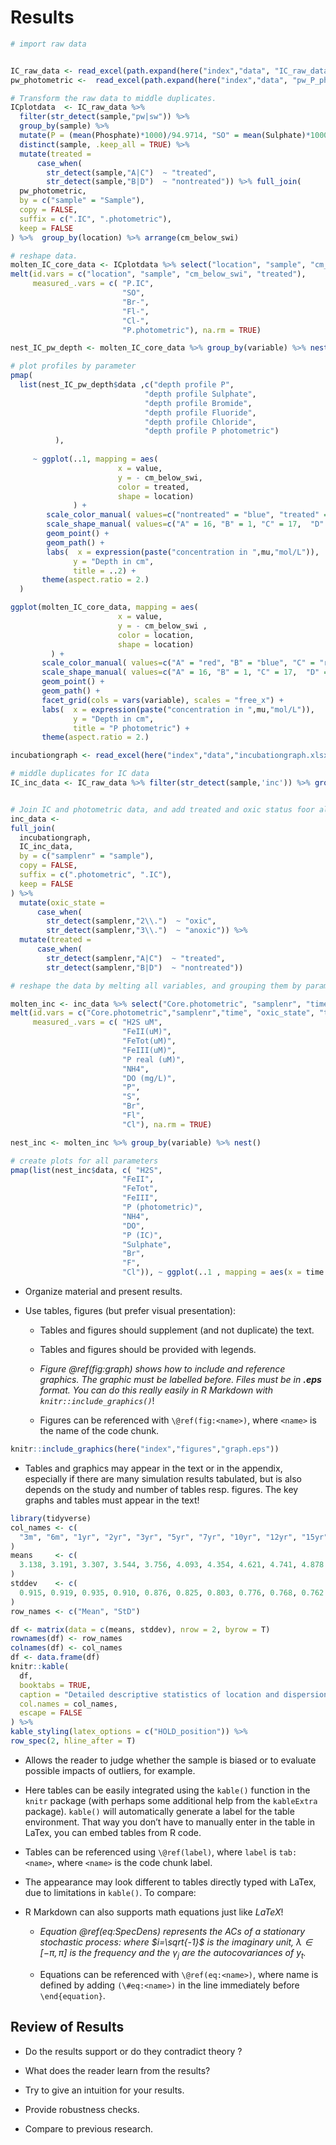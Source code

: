 # Results

```r


# import raw data


IC_raw_data <- read_excel(path.expand(here("index","data", "IC_raw_data.xlsx")))
pw_photometric <-  read_excel(path.expand(here("index","data", "pw_P_photometric.xlsx")))

# Transform the raw data to middle duplicates.
ICplotdata  <- IC_raw_data %>% 
  filter(str_detect(sample,"pw|sw")) %>% 
  group_by(sample) %>% 
  mutate(P = (mean(Phosphate)*1000)/94.9714, "SO" = mean(Sulphate)*1000/96.06, "Br-" = mean(Bromide)*1000/79.9, "F-" = mean(Fluoride)*1000/19, "Cl-" = mean(Chloride)*1000/35.45 ) %>%
  distinct(sample, .keep_all = TRUE) %>% 
  mutate(treated =
      case_when(
        str_detect(sample,"A|C")  ~ "treated",
        str_detect(sample,"B|D")  ~ "nontreated")) %>% full_join(
  pw_photometric,
  by = c("sample" = "Sample"),
  copy = FALSE,
  suffix = c(".IC", ".photometric"),
  keep = FALSE
) %>%  group_by(location) %>% arrange(cm_below_swi) 

# reshape data.
molten_IC_core_data <- ICplotdata %>% select("location", "sample", "cm_below_swi", "P.IC" : "treated","P.photometric") %>% 
melt(id.vars = c("location", "sample", "cm_below_swi", "treated"), 
     measured_.vars = c( "P.IC", 
                         "SO",      
                         "Br-",
                         "Fl-", 
                         "Cl-",
                         "P.photometric"), na.rm = TRUE)

nest_IC_pw_depth <- molten_IC_core_data %>% group_by(variable) %>% nest()

# plot profiles by parameter
pmap(
  list(nest_IC_pw_depth$data ,c("depth profile P",
                              "depth profile Sulphate",
                              "depth profile Bromide",
                              "depth profile Fluoride",
                              "depth profile Chloride",
                              "depth profile P photometric")
          ), 
  
     ~ ggplot(..1, mapping = aes(
                        x = value,
                        y = - cm_below_swi,
                        color = treated,
                        shape = location)
              ) +
        scale_color_manual( values=c("nontreated" = "blue", "treated" = "red")) +
        scale_shape_manual( values=c("A" = 16, "B" = 1, "C" = 17,  "D" = 2)) +
        geom_point() + 
        geom_path() +
        labs(  x = expression(paste("concentration in ",mu,"mol/L")), 
              y = "Depth in cm",
              title = ..2) +
       theme(aspect.ratio = 2.)
  )

ggplot(molten_IC_core_data, mapping = aes(
                        x = value,
                        y = - cm_below_swi ,
                        color = location,
                        shape = location)
         ) +
       scale_color_manual( values=c("A" = "red", "B" = "blue", "C" = "red", "D" = "blue")) +
       scale_shape_manual( values=c("A" = 16, "B" = 1, "C" = 17,  "D" = 2)) +
       geom_point() + 
       geom_path() +
       facet_grid(cols = vars(variable), scales = "free_x") +
       labs(  x = expression(paste("concentration in ",mu,"mol/L")), 
              y = "Depth in cm",
              title = "P photometric") +
       theme(aspect.ratio = 2.)

```
``` r

incubationgraph <- read_excel(here("index","data","incubationgraph.xlsx"))

# middle duplicates for IC data
IC_inc_data <- IC_raw_data %>% filter(str_detect(sample,'inc')) %>% group_by(sample) %>% mutate(P = (mean(Phosphate)*1000)/94.9714, S = mean(Sulphate), Br = mean(Bromide), Fl = mean(Fluoride), Cl = mean(Chloride) , na.rm = TRUE) %>% distinct(sample, .keep_all = TRUE) 


# Join IC and photometric data, and add treated and oxic status foor all cores.
inc_data <- 
full_join(
  incubationgraph,
  IC_inc_data,
  by = c("samplenr" = "sample"),
  copy = FALSE,
  suffix = c(".photometric", ".IC"),
  keep = FALSE
) %>% 
  mutate(oxic_state =
      case_when(
        str_detect(samplenr,"2\\.")  ~ "oxic",
        str_detect(samplenr,"3\\.")  ~ "anoxic")) %>% 
  mutate(treated =
      case_when(
        str_detect(samplenr,"A|C")  ~ "treated",
        str_detect(samplenr,"B|D")  ~ "nontreated")) 

# reshape the data by melting all variables, and grouping them by parameter.

molten_inc <- inc_data %>% select("Core.photometric", "samplenr", "time", "H2SuM" : "DO(mg/L)" , "P":"Cl", "oxic_state", "treated") %>% 
melt(id.vars = c("Core.photometric","samplenr","time", "oxic_state", "treated"), 
     measured_.vars = c( "H2S uM", 
                         "FeII(uM)",
                         "FeTot(uM)", 
                         "FeIII(uM)",  
                         "P real (uM)", 
                         "NH4", 
                         "DO (mg/L)",  
                         "P", 
                         "S",      
                         "Br",
                         "Fl", 
                         "Cl"), na.rm = TRUE)

nest_inc <- molten_inc %>% group_by(variable) %>% nest()

# create plots for all parameters
pmap(list(nest_inc$data, c( "H2S", 
                         "FeII",
                         "FeTot", 
                         "FeIII",  
                         "P (photometric)", 
                         "NH4", 
                         "DO",  
                         "P (IC)", 
                         "Sulphate",      
                         "Br",
                         "F", 
                         "Cl")), ~ ggplot(..1 , mapping = aes(x = time , y = value, color = treated, by = Core.photometric)) + geom_point() + geom_line() + theme(aspect.ratio = 0.5) + facet_wrap(~oxic_state) + labs(title = ..2))


```

* Organize material and present results.

* Use tables, figures (but prefer visual presentation):

  + Tables and figures should supplement (and not duplicate) the text.

  + Tables and figures should be provided with legends.

  + _Figure \@ref(fig:graph) shows how to include and reference graphics.
    The graphic must be labelled before. Files must be in __.eps__ format. You
    can do this really easily in R Markdown with `knitr::include_graphics()`_!

  + Figures can be referenced with `\@ref(fig:<name>)`, where `<name>` is the
    name of the code chunk.

```r
knitr::include_graphics(here("index","figures","graph.eps"))
```
  + Tables and graphics may appear in the text or in the appendix, especially if
  there are many simulation results tabulated, but is also depends on the study
  and number of tables resp. figures. The key graphs and tables must appear in
  the text!

```r
library(tidyverse)
col_names <- c(
  "3m", "6m", "1yr", "2yr", "3yr", "5yr", "7yr", "10yr", "12yr", "15yr"
)
means     <- c(
  3.138, 3.191, 3.307, 3.544, 3.756, 4.093, 4.354, 4.621, 4.741, 4.878
)
stddev    <- c(
  0.915, 0.919, 0.935, 0.910, 0.876, 0.825, 0.803, 0.776, 0.768, 0.762
)
row_names <- c("Mean", "StD")

df <- matrix(data = c(means, stddev), nrow = 2, byrow = T)
rownames(df) <- row_names
colnames(df) <- col_names
df <- data.frame(df)
knitr::kable(
  df,
  booktabs = TRUE,
  caption = "Detailed descriptive statistics of location and dispersion for 2100 observed swap rates for the period from February 15, 1999 to March 2, 2007. Swap rates measured as 3.12 (instead of 0.0312).",
  col.names = col_names, 
  escape = FALSE
) %>%
kable_styling(latex_options = c("HOLD_position")) %>%
row_spec(2, hline_after = T)
```

* Allows the reader to judge whether the sample is biased or to evaluate 
  possible impacts of outliers, for example.

* Here tables can be easily integrated using the `kable()` function in the
  `knitr` package (with perhaps some additional help from the `kableExtra`
  package). `kable()` will automatically generate a label for the table
  environment. That way you don't have to manually enter in the table in LaTex,
  you can embed tables from R code. 

* Tables can be referenced using `\@ref(label)`, where `label` is `tab:<name>`,
  where `<name>` is the code chunk label.

* The appearance may look different to tables directly typed with LaTex, due to
  limitations in `kable()`. To compare:
    \begin{table}[ht]

    \begin{center}
        {\footnotesize
        \begin{tabular}{l|cccccccccc}
            \hline \hline
                      & 3m    & 6m    & 1yr   & 2yr   & 3yr   & 5yr   & 7yr   & 10yr  & 12yr  & 15yr   \\
            \hline
                Mean   & 3.138 & 3.191 & 3.307 & 3.544 & 3.756 & 4.093 & 4.354 & 4.621 & 4.741 & 4.878  \\
                StD    & 0.915 & 0.919 & 0.935 & 0.910 & 0.876 & 0.825 & 0.803 & 0.776 & 0.768 & 0.762  \\
            \hline \hline
        \end{tabular}}
    \end{center}
    \caption{This table was handwritten with LaTeX.}
    \label{tab:table2}
    \end{table}

* R Markdown can also supports math equations just like _LaTeX_!

  + _Equation \@ref(eq:SpecDens) represents the ACs of a stationary
    stochastic process:_
    \begin{equation}
            f_y(\lambda) = (2\pi)^{-1} \sum_{j=-\infty}^{\infty}
                           \gamma_j e^{-i\lambda j}
                         =(2\pi)^{-1}\left(\gamma_0 + 2 \sum_{j=1}^{\infty}
        \gamma_j \cos(\lambda j)\right)
                                       (\#eq:SpecDens)
    \end{equation}
    _where $i=\sqrt{-1}$ is the imaginary unit, $\lambda \in [-\pi, \pi]$ is the
    frequency and the $\gamma_j$ are the autocovariances of $y_t$._

  + Equations can be referenced with `\@ref(eq:<name>)`, where name is defined
    by adding `(\#eq:<name>)` in the line immediately before `\end{equation}`.

## Review of Results

*  Do the results support or do they contradict theory ?

*  What does the reader learn from the results?

*  Try to give an intuition for your results.

*  Provide robustness checks.

*  Compare to previous research.
